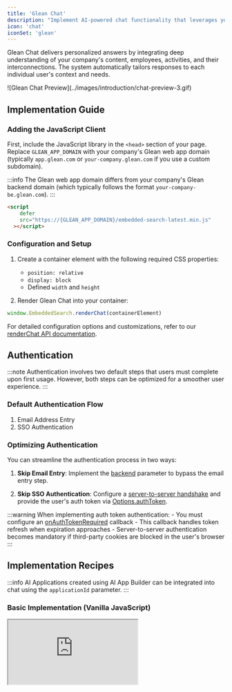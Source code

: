 ```yaml
---
title: 'Glean Chat'
description: "Implement AI-powered chat functionality that leverages your company's content and user relationships"
icon: 'chat'
iconSet: 'glean'
---
```



Glean Chat delivers personalized answers by integrating deep understanding of your company's content, employees, activities, and their interconnections. The system automatically tailors responses to each individual user's context and needs.

<Frame>
  ![Glean Chat Preview](../images/introduction/chat-preview-3.gif)
</Frame>

## Implementation Guide

### Adding the JavaScript Client

First, include the JavaScript library in the `<head>` section of your page. Replace `GLEAN_APP_DOMAIN` with your company's Glean web app domain (typically `app.glean.com` or `your-company.glean.com` if you use a custom subdomain).

:::info
  The Glean web app domain differs from your company's Glean backend domain
  (which typically follows the format `your-company-be.glean.com`).
:::

<Tabs>
<TabItem value="html" label="HTML">

```html
<script
    defer
    src="https://{GLEAN_APP_DOMAIN}/embedded-search-latest.min.js"
  ></script>
```

</TabItem>
</Tabs>

### Configuration and Setup

1. Create a container element with the following required CSS properties:

   - `position: relative`
   - `display: block`
   - Defined `width` and `height`

2. Render Glean Chat into your container:

<Tabs>
<TabItem value="javascript" label="JavaScript">

```javascript
window.EmbeddedSearch.renderChat(containerElement)
```

</TabItem>
</Tabs>

For detailed configuration options and customizations, refer to our [renderChat API documentation](https://app.glean.com/meta/browser_api/interfaces/GleanWebSDK.html#renderChat).

## Authentication

:::note
  Authentication involves two default steps that users must complete upon first
  usage. However, both steps can be optimized for a smoother user experience.
:::

### Default Authentication Flow

1. Email Address Entry
2. SSO Authentication

### Optimizing Authentication

You can streamline the authentication process in two ways:

1. **Skip Email Entry**: Implement the [backend](https://app.glean.com/meta/browser_api/interfaces/SearchOptions.html#backend) parameter to bypass the email entry step.

2. **Skip SSO Authentication**: Configure a [server-to-server handshake](https://docs.google.com/document/d/12q1oQWwhkLQyIHXKE7OF6XtvJZ5av50Wd_NKUbRh5u4/edit) and provide the user's auth token via [Options.authToken](https://app.glean.com/meta/browser_api/interfaces/Options.html#authToken).

:::warning
  When implementing auth token authentication: - You must configure an
  [onAuthTokenRequired](https://app.glean.com/meta/browser_api/interfaces/Options.html#onAuthTokenRequired)
  callback - This callback handles token refresh when expiration approaches -
  Server-to-server authentication becomes mandatory if third-party cookies are
  blocked in the user's browser
:::

## Implementation Recipes

:::info
  AI Applications created using AI App Builder can be integrated into chat using
  the `applicationId` parameter.
:::

### Basic Implementation (Vanilla JavaScript)

<Frame>
  <iframe
    src="https://codepen.io/GleanWork/embed/BaMxWpd?default-tab=js%2Cresult&editable=true&zoom=0.5&defaultTab=js"
    style={{ width: '100%', height: '500px' }}
    title="Chat | Vanilla JS"
  />
</Frame>

### Separate Pages for Chat and Search

This implementation creates dedicated routes for Search and Chat functionality:

- Search page: `https://example.net/search`
- Chat page: `https://example.net/chat`

<Card title="Implementation Details" icon="Code">
  The implementation consists of separate components: - A Search page with the
  Glean Search component - A Chat page with the Glean Chat component - Automatic
  redirection to the Chat page when initiating new conversations
</Card>

View a complete demo of this implementation in our [CodeSandbox example](https://codesandbox.io/s/github/askscio/glean-browser-api/tree/main/examples/search-chat-separate-routes).

### Unified Page Implementation

This approach combines Search and Chat functionality on a single route:

- Single unified route: `https://example.net/search`
- Toggle between views using a `mode` query parameter (`search` or `chat`)
- Maintains both interfaces in one location for seamless user experience

View a complete demo of this implementation in our [CodeSandbox example](https://codesandbox.io/s/github/askscio/glean-browser-api/tree/main/examples/search-chat-unified).
